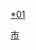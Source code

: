 {{Catnav|頁面分類|...|地级市|贵州地级市|六盘水|六盘水行政区划}}
{{Catnav|頁面分類|...|地级行政区|贵州市州|贵州各市州行政区划|六盘水行政区划}}
{{Catnav|頁面分類|...|贵州行政区划|贵州县级行政区|贵州各市州县级行政区}}
{{Catnav|頁面分類|...|中国各省行政区划|贵州行政区划|贵州市州|贵州各市州行政区划|贵州各市州县级行政区}}

[[category:六盘水行政区划|*01]]
[[Category:贵州各市州县级行政区|市]]